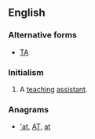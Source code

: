 {{also|Appendix:Variations of "ta"}}
==English==

===Alternative forms===
* [[TA]]

===Initialism===
{{head|en|initialism}}

# {{pos n}} A [[teach]]ing [[assistant]].

===Anagrams===
* [['at#English|'at]], [[AT#English|AT]], [[at#English|at]]